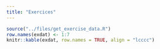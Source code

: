 ```yaml
---
title: "Exercices"
---
```




```r
source("../files/get_exercise_data.R")
row.names(exdat) <- 1:7
knitr::kable(exdat, row.names = TRUE, align = "lcccc")
```

